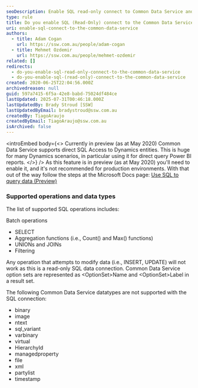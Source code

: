```yaml
---
seoDescription: Enable SQL read-only connect to Common Data Service and unlock direct query Power BI reports with Dynamics entities.
type: rule
title: Do you enable SQL (Read-Only) connect to the Common Data Service?
uri: enable-sql-connect-to-the-common-data-service
authors:
  - title: Adam Cogan
    url: https://ssw.com.au/people/adam-cogan
  - title: Mehmet Ozdemir
    url: https://ssw.com.au/people/mehmet-ozdemir
related: []
redirects:
  - do-you-enable-sql-read-only-connect-to-the-common-data-service
  - do-you-enable-sql-(read-only)-connect-to-the-common-data-service
created: 2020-06-25T22:04:56.000Z
archivedreason: null
guid: 597a7415-6f5a-42e8-babd-75024df484ce
lastUpdated: 2025-07-31T00:46:18.000Z
lastUpdatedBy: Brady Stroud [SSW]
lastUpdatedByEmail: bradystroud@ssw.com.au
createdBy: TiagoAraujo
createdByEmail: TiagoAraujo@ssw.com.au
isArchived: false
---
```


<introEmbed
  body={<>
Currently in preview (as at May 2020) Common Data Service supports direct SQL Access to Dynamics entities. This is huge for many Dynamics scenarios, in particular using it for direct query Power BI reports.
  </>}
/>
As this feature is in preview (as at May 2020) you'll need to enable it, and it's not recommended for production environments. With that out of the way follow the steps at the Microsoft Docs page: [Use SQL to query data (Preview)](https://docs.microsoft.com/en-us/powerapps/developer/common-data-service/cds-sql-query?WT.mc_id=DP-MVP-33518)

### Supported operations and data types

The list of supported SQL operations includes:

Batch operations

* SELECT
* Aggregation functions (i.e., Count() and Max() functions)
* UNIONs and JOINs
* Filtering

Any operation that attempts to modify data (i.e., INSERT, UPDATE) will not work as this is a read-only SQL data connection. Common Data Service option sets are represented as &lt;OptionSet&gt;Name and &lt;OptionSet&gt;Label in a result set.

The following Common Data Service datatypes are not supported with the SQL connection:

* binary
* image
* ntext
* sql_variant
* varbinary
* virtual
* HierarchyId
* managedproperty
* file
* xml
* partylist
* timestamp
